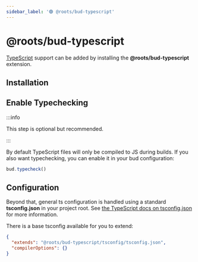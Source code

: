 ```yaml
---
sidebar_label: '🟢 @roots/bud-typescript'
---
```



# @roots/bud-typescript

[TypeScript](https://typescript.org) support can be added by installing the **@roots/bud-typescript** extension.

## Installation

<Install packages="@roots/bud-typescript @roots/bud-babel" />

## Enable Typechecking

:::info

This step is optional but recommended.

:::

By default TypeScript files will only be compiled to JS during builds.
If you also want typechecking, you can enable it in your bud configuration:

```js
bud.typecheck()
```

## Configuration

Beyond that, general ts configuration is handled using a standard **tsconfig.json** in your project root. See [the TypeScript docs on tsconfig.json](https://www.typescriptlang.org/docs/handbook/tsconfig-json.html) for more information.

There is a base tsconfig available for you to extend:

```json
{
  "extends": "@roots/bud-typescript/tsconfig/tsconfig.json",
  "compilerOptions": {}
}
```

